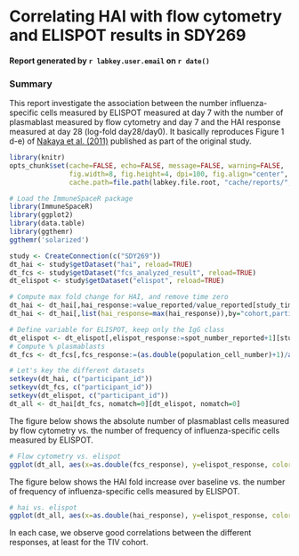 # Correlating HAI with flow cytometry and ELISPOT results in SDY269
#### Report generated by `r labkey.user.email` on `r date()`

### Summary
This report investigate the association between the number influenza-specific cells measured by ELISPOT measured at day 7 with the number of plasmablast measured by flow cytometry and day 7 and the HAI response measured at day 28 (log-fold day28/day0). It basically reproduces Figure 1 d-e) of [Nakaya et al. (2011)](http://www.ncbi.nlm.nih.gov/pmc/articles/PMC3140559/) published as part of the original study.


```r
library(knitr)
opts_chunk$set(cache=FALSE, echo=FALSE, message=FALSE, warning=FALSE,
               fig.width=8, fig.height=4, dpi=100, fig.align="center",
               cache.path=file.path(labkey.file.root, "cache/reports/", labkey.user.email, ""))
```

```r
# Load the ImmuneSpaceR package
library(ImmuneSpaceR)
library(ggplot2)
library(data.table)
library(ggthemr)
ggthemr('solarized')
```


```r
study <- CreateConnection(c("SDY269"))
dt_hai <- study$getDataset("hai", reload=TRUE)
dt_fcs <- study$getDataset("fcs_analyzed_result", reload=TRUE)
dt_elispot <- study$getDataset("elispot", reload=TRUE)
```

```r
# Compute max fold change for HAI, and remove time zero
dt_hai <- dt_hai[,hai_response:=value_reported/value_reported[study_time_collected==0],by="virus_strain,cohort,participant_id"][study_time_collected==28]
dt_hai <- dt_hai[,list(hai_response=max(hai_response)),by="cohort,participant_id"]

# Define variable for ELISPOT, keep only the IgG class
dt_elispot <- dt_elispot[,elispot_response:=spot_number_reported+1][study_time_collected==7 & analyte=="IgG"]
# Compute % plasmablasts
dt_fcs <- dt_fcs[,fcs_response:=(as.double(population_cell_number)+1)/as.double(base_parent_population)][study_time_collected==7]
```


```r
# Let's key the different datasets
setkeyv(dt_hai, c("participant_id"))
setkeyv(dt_fcs, c("participant_id"))
setkeyv(dt_elispot, c("participant_id"))
dt_all <- dt_hai[dt_fcs, nomatch=0][dt_elispot, nomatch=0]
```

The figure below shows the absolute number of plasmablast cells measured by flow cytometry vs. the number of frequency of influenza-specific cells measured by ELISPOT. 
```r
# Flow cytometry vs. elispot
ggplot(dt_all, aes(x=as.double(fcs_response), y=elispot_response, color=cohort))+geom_point()+scale_y_log10()+scale_x_log10()+geom_smooth(method="lm")+xlab("Total plasmablasts (%)")+ylab("Influenza specific cells\n (per 10^6 PBMCs)")
```

The figure below shows the HAI fold increase over baseline vs. the number of frequency of influenza-specific cells measured by ELISPOT. 
```r
# hai vs. elispot
ggplot(dt_all, aes(x=as.double(hai_response), y=elispot_response, color=cohort))+geom_point()+scale_x_continuous(trans="log2")+scale_y_log10()+geom_smooth(method="lm")+xlab("HAI fold")+ylab("Influenza specific cells\n (per 10^6 PBMCs)")
```


In each case, we observe good correlations between the different responses, at least for the TIV cohort.

